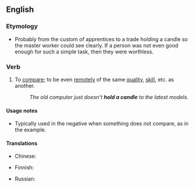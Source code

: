 ==English==

===Etymology===
* Probably from the custom of apprentices to a trade holding a candle so the master worker could see clearly. If a person was not even good enough for such a simple task, then they were worthless.

===Verb===
{{en-verb|holds a candle|holding a candle|held a candle}}

# {{context|idiomatic|lang=en}} To [[compare]]; to be even [[remote]]ly of the same [[quality]], [[skill]], etc. as another.
#: ''The old computer just doesn't '''hold a candle''' to the latest models.''

====Usage notes====
* Typically used in the negative when something does not compare, as in the example.

====Translations====
{{trans-top|be even remotely of the same quality}}
* Chinese:
*: {{trreq|cmn}}
* Finnish: {{t|fi|pärjätä}}
{{trans-mid}}
* Russian: {{t+|ru|в подмётки не годиться|tr=v podmjótki ne godít'sja}} {{qualifier|not (even) suitable for soles}}
{{trans-bottom}}